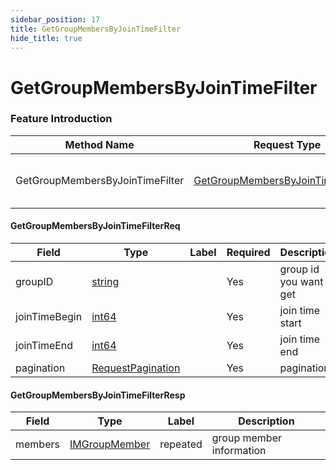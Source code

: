 ```yaml
---
sidebar_position: 17
title: GetGroupMembersByJoinTimeFilter
hide_title: true
---
```


# GetGroupMembersByJoinTimeFilter

### Feature Introduction



| Method Name | Request Type | Response Type | Description |
| ----------- | ------------ | ------------- | ------------- |
| GetGroupMembersByJoinTimeFilter | [GetGroupMembersByJoinTimeFilterReq](docs/group/index.mdx#GetGroupMembersByJoinTimeFilterReq) | [GetGroupMembersByJoinTimeFilterResp](docs/group/index.mdx#GetGroupMembersByJoinTimeFilterResp) | get group members by join time filter |
 

#### GetGroupMembersByJoinTimeFilterReq
| Field | Type | Label | Required | Description |
| ----- | ---- | ----- | -------- | ----------- |
| groupID | [string](docs/scalar/scalar.mdx) |  | Yes | group id you want to get |
| joinTimeBegin | [int64](docs/scalar/scalar.mdx) |  | Yes | join time start |
| joinTimeEnd | [int64](docs/scalar/scalar.mdx) |  | Yes | join time end |
| pagination | [RequestPagination](docs/common/index.mdx#RequestPagination) |  | Yes | pagination |
 

#### GetGroupMembersByJoinTimeFilterResp
| Field | Type | Label | Description |
| ----- | ---- | ----- | ----------- |
| members | [IMGroupMember](docs/shared/index.mdx#IMGroupMember) | repeated | group member information |


